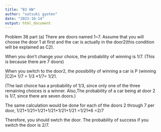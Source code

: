 ```yaml
---
title: "B3 HW"
author: "satsuki gyoten"
date: "2023-10-14"
output: html_document
---
```



Problem 38 part (a)
There are doors named 1~7.
Assume that you will choose the door 1 at first and the car is actually in the door2(this condition will be explained as C2).

When you don't change your choice, the probability of winning is 1/7.
(This is because there are 7 doors)

When you switch to the door2, the possibility of winning a car is 
 P (winning |C2)* 1/7 = 1/3 *1/7= 1/21.

(The last choice has a probability of 1/3, since only one of the three remaining choices is a winner. Also,The probability of a car being at door 2 is 1/7, since there are seven doors.)

The same calculation would be done for each of the doors 2 through 7 per door,
1/21+1/21+1/21+1/21+1/21+1/21
=1/21*6 =2/7

Therefore, you should swtch the door. The probability of success if you switch the door is 2/7.

```r

```


